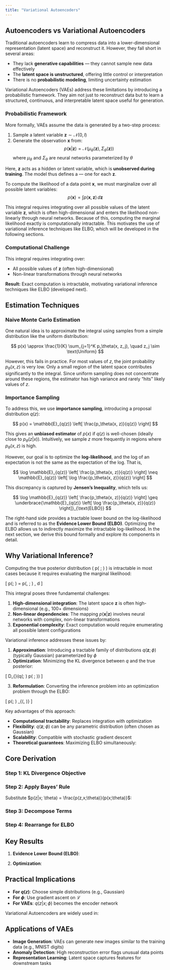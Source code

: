 ```yaml
---
title: "Variational Autoencoders"  
---
```


## Autoencoders vs Variational Autoencoders

Traditional autoencoders learn to compress data into a lower-dimensional representation (latent space) and reconstruct it. However, they fall short in several areas:

- They lack **generative capabilities** — they cannot sample new data effectively
- The **latent space is unstructured**, offering little control or interpretation
- There is no **probabilistic modeling**, limiting uncertainty estimation

Variational Autoencoders (VAEs) address these limitations by introducing a probabilistic framework. They aim not just to reconstruct data but to learn a structured, continuous, and interpretable latent space useful for generation.

### Probabilistic Framework

More formally, VAEs assume the data is generated by a two-step process:

1. Sample a latent variable $\mathbf{z} \sim \mathcal{N}(0, I)$
2. Generate the observation $\mathbf{x}$ from:
   $$
   p(\mathbf{x}|\mathbf{z}) = \mathcal{N}(\mu_\theta(\mathbf{z}), \Sigma_\theta(\mathbf{z}))
   $$
   where $\mu_\theta$ and $\Sigma_\theta$ are neural networks parameterized by $\theta$

Here, $\mathbf{z}$ acts as a hidden or latent variable, which is **unobserved during training**. The model thus defines a \textit{mixture of infinitely many Gaussians} — one for each $\mathbf{z}$.

To compute the likelihood of a data point $\mathbf{x}$, we must marginalize over all possible latent variables:
  $$
  p(\mathbf{x}) = \int p(\mathbf{x}, \mathbf{z}) \, d\mathbf{z}
  $$

This integral requires integrating over all possible values of the latent variable $\mathbf{z}$, which is often high-dimensional and enters the likelihood non-linearly through neural networks. Because of this, computing the marginal likelihood exactly is computationally intractable. This motivates the use of variational inference techniques like ELBO, which will be developed in the following sections.


### Computational Challenge

This integral requires integrating over:

- All possible values of $\mathbf{z}$ (often high-dimensional)
- Non-linear transformations through neural networks

**Result:** Exact computation is intractable, motivating variational inference techniques like ELBO (developed next).

## Estimation Techniques

### Naive Monte Carlo Estimation

One natural idea is to approximate the integral using samples from a simple distribution like the uniform distribution:

$$
p(x) \approx \frac{1}{K} \sum_{j=1}^K p_\theta(x, z_j), \quad z_j \sim \text{Uniform}
$$

However, this fails in practice. For most values of $z$, the joint probability $p_\theta(x, z)$ is very low. Only a small region of the latent space contributes significantly to the integral. Since uniform sampling does not concentrate around these regions, the estimator has high variance and rarely “hits” likely values of $z$.

### Importance Sampling

To address this, we use **importance sampling**, introducing a proposal distribution $q(z)$:

$$
p(x) = \mathbb{E}_{q(z)} \left[ \frac{p_\theta(x, z)}{q(z)} \right]
$$

This gives an **unbiased estimator** of $p(x)$ if $q(z)$ is well-chosen (ideally close to $p_\theta(z|x)$). Intuitively, we sample $z$ more frequently in regions where $p_\theta(x, z)$ is high.

However, our goal is to optimize the **log-likelihood**, and the log of an expectation is not the same as the expectation of the log. That is,

$$
\log \mathbb{E}_{q(z)} \left[ \frac{p_\theta(x, z)}{q(z)} \right] \neq \mathbb{E}_{q(z)} \left[ \log \frac{p_\theta(x, z)}{q(z)} \right]
$$

This discrepancy is captured by **Jensen’s Inequality**, which tells us:

$$
\log \mathbb{E}_{q(z)} \left[ \frac{p_\theta(x, z)}{q(z)} \right] \geq \underbrace{\mathbb{E}_{q(z)} \left[ \log \frac{p_\theta(x, z)}{q(z)} \right]}_{\text{ELBO}}
$$

The right-hand side provides a tractable lower bound on the log-likelihood and is referred to as the **Evidence Lower Bound (ELBO)**. Optimizing the ELBO allows us to indirectly maximize the intractable log-likelihood. In the next section, we derive this bound formally and explore its components in detail.


## Why Variational Inference?



Computing the true posterior distribution \( p(\mathbf{z} \mid \mathbf{x}; \theta) \) is intractable in most cases because it requires evaluating the marginal likelihood:

\[
p(\mathbf{x}; \theta) = \int p(\mathbf{x}, \mathbf{z}; \theta) \, d\mathbf{z}
\]

This integral poses three fundamental challenges:

1. **High-dimensional integration**: The latent space $\mathbf{z}$ is often high-dimensional (e.g., 100+ dimensions)
2. **Non-linear dependencies**: The mapping $p(\mathbf{x}|\mathbf{z})$ involves neural networks with complex, non-linear transformations
3. **Exponential complexity**: Exact computation would require enumerating all possible latent configurations

Variational inference addresses these issues by:

1. **Approximation**: Introducing a tractable family of distributions $q(\mathbf{z}; \phi)$ (typically Gaussian) parameterized by $\phi$
2. **Optimization**: Minimizing the KL divergence between $q$ and the true posterior:

\[
D_{\mathrm{KL}}\big(q(\mathbf{z}; \phi) \parallel p(\mathbf{z} \mid \mathbf{x}; \theta)\big)
\]

3. **Reformulation**: Converting the inference problem into an optimization problem through the ELBO:

\[
\log p(\mathbf{x}; \theta) \geq \underbrace{\mathbb{E}_{q(\mathbf{z}; \phi)}\big[\log p(\mathbf{x}, \mathbf{z}; \theta)\big] - \mathbb{E}_{q(\mathbf{z}; \phi)}\big[\log q(\mathbf{z}; \phi)\big]}_{\text{ELBO}(\theta, \phi)}
\]

Key advantages of this approach:

- **Computational tractability**: Replaces integration with optimization
- **Flexibility**: $q(\mathbf{z}; \phi)$ can be any parametric distribution (often chosen as Gaussian)
- **Scalability**: Compatible with stochastic gradient descent
- **Theoretical guarantees**: Maximizing ELBO simultaneously:
  \begin{itemize}
  \item Increases the data likelihood $\log p(\mathbf{x}; \theta)$
  \item Decreases $D_{\mathrm{KL}}(q \parallel p)$
  \end{itemize}





## Core Derivation

### Step 1: KL Divergence Objective
\begin{equation}
D_{KL}(q(z)\|p(z|x; \theta)) = \sum_z q(z) \log \frac{q(z)}{p(z|x; \theta)}
\end{equation}

### Step 2: Apply Bayes' Rule
Substitute $p(z|x; \theta) = \frac{p(z,x;\theta)}{p(x;\theta)}$:
\begin{equation}
= \sum_z q(z) \log \left( \frac{q(z) \cdot p(x; \theta)}{p(z, x; \theta)} \right)
\end{equation}

### Step 3: Decompose Terms
\begin{align}
&= \sum_z q(z) \log q(z) + \sum_z q(z) \log p(x; \theta) \nonumber \\
&\quad - \sum_z q(z) \log p(z, x; \theta) \\
&= -H(q) + \log p(x; \theta) - \mathbb{E}_q[\log p(z,x;\theta)]
\end{align}

### Step 4: Rearrange for ELBO
\begin{equation}
\log p(x;\theta) = \underbrace{\mathbb{E}_q[\log p(z,x;\theta)] + H(q)}_{\text{ELBO}} + D_{KL}(q\|p)
\end{equation}

## Key Results

1. **Evidence Lower Bound (ELBO)**:
   \begin{equation}
   \mathcal{L}(\theta,\phi) = \mathbb{E}_{q(z;\phi)}[\log p(x,z;\theta)] + H(q(z;\phi))
   \end{equation}

2. **Optimization**:
   \begin{equation}
   \max_{\theta,\phi} \mathcal{L}(\theta,\phi) \Rightarrow 
   \begin{cases}
   \text{Maximizes data likelihood} \\
   \text{Minimizes } D_{KL}(q\|p)
   \end{cases}
   \end{equation}

## Practical Implications

- **For $q(z)$**: Choose simple distributions (e.g., Gaussian)
- **For $\phi$**: Use gradient ascent on $\mathcal{L}$
- **For VAEs**: $q(z|x;\phi)$ becomes the encoder network

\section*{Applications of VAEs}

Variational Autoencoders are widely used in:

## Applications of VAEs

- **Image Generation**: VAEs can generate new images similar to the training data (e.g., MNIST digits)  
- **Anomaly Detection**: High reconstruction error flags unusual data points  
- **Representation Learning**: Latent space captures features for downstream tasks 